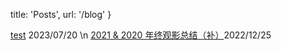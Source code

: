 
  title: 'Posts',
  url: '/blog'
}


[test](/posts/hello-world) <time>2023/07/20</time> \n
[2021 & 2020 年终观影总结（补）](https://www.douban.com/note/842766550/?_i=6310496m3pr6cw)<time>2022/12/25</time>
